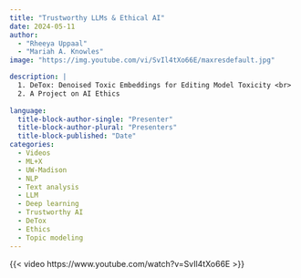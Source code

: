 ```yaml
---
title: "Trustworthy LLMs & Ethical AI"
date: 2024-05-11
author: 
  - "Rheeya Uppaal"
  - "Mariah A. Knowles"
image: "https://img.youtube.com/vi/SvIl4tXo66E/maxresdefault.jpg"

description: |
  1. DeTox: Denoised Toxic Embeddings for Editing Model Toxicity <br>
  2. A Project on AI Ethics
  
language: 
  title-block-author-single: "Presenter"
  title-block-author-plural: "Presenters"
  title-block-published: "Date"
categories:
  - Videos
  - ML+X
  - UW-Madison
  - NLP
  - Text analysis
  - LLM
  - Deep learning
  - Trustworthy AI
  - DeTox
  - Ethics
  - Topic modeling
---
```


{{< video https://www.youtube.com/watch?v=SvIl4tXo66E >}}
